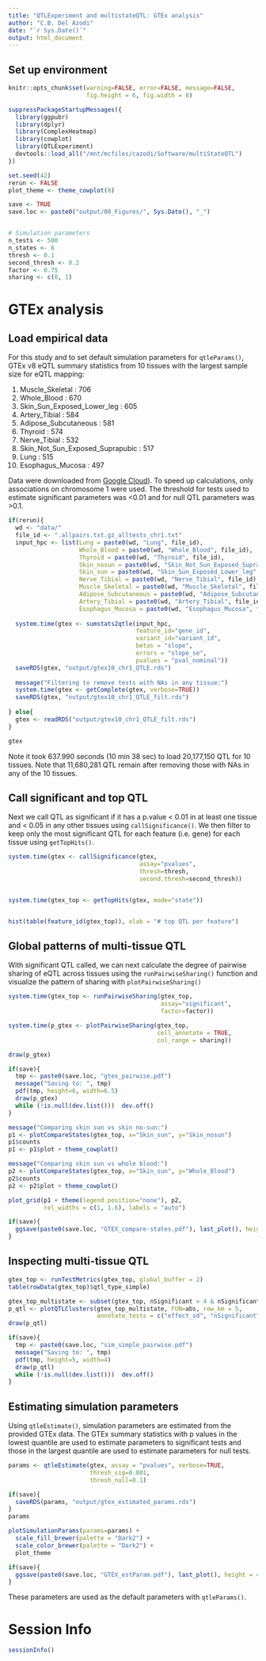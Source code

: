 ```yaml
---
title: "QTLExperiment and multistateQTL: GTEx analysis"
author: "C.B. Del Azodi"
date: "`r Sys.Date()`"
output: html_document
---
```


## Set up environment

```r
knitr::opts_chunk$set(warning=FALSE, error=FALSE, message=FALSE, 
                      fig.height = 6, fig.width = 8)

```

```r
suppressPackageStartupMessages({
  library(ggpubr)
  library(dplyr)
  library(ComplexHeatmap)
  library(cowplot)
  library(QTLExperiment)
  devtools::load_all("/mnt/mcfiles/cazodi/Software/multiStateQTL")
})

set.seed(42)
rerun <- FALSE
plot_theme <- theme_cowplot(8)

save <- TRUE
save.loc <- paste0("output/00_Figures/", Sys.Date(), "_")


# Simulation parameters
n_tests <- 500
n_states <- 6
thresh <- 0.1
second_thresh <- 0.2
factor <- 0.75
sharing <- c(0, 1)
```


# GTEx analysis

## Load empirical data

For this study and to set default simulation parameters for `qtleParams()`, GTEx v8 eQTL summary statistics from 10 tissues with the largest sample size for eQTL mapping:

1. Muscle_Skeletal : 706
2. Whole_Blood : 670 
3. Skin_Sun_Exposed_Lower_leg : 605
4. Artery_Tibial : 584
5. Adipose_Subcutaneous : 581
6. Thyroid : 574
7. Nerve_Tibial : 532
8. Skin_Not_Sun_Exposed_Suprapubic : 517
9. Lung : 515
10. Esophagus_Mucosa : 497

Data were downloaded from [Google Cloud](https://console.cloud.google.com/storage/browser/gtex-resources/GTEx_Analysis_v8_QTLs/GTEx_Analysis_v8_eQTL_all_associations?pageState=(%22StorageObjectListTable%22%3A(%22f%22%3A%22%255B%255D%22))&prefix&forceOnObjectsSortingFiltering=false&cloudshell=true)). To speed up calculations, only associations on chromosome 1 were used. The threshold for tests used to estimate significant parameters was <0.01 and for null QTL parameters was >0.1. 

```r
if(rerun){
  wd <- "data/"
  file_id <- ".allpairs.txt.gz_alltests_chr1.txt"
  input_hpc <- list(Lung = paste0(wd, "Lung", file_id),
                    Whole_Blood = paste0(wd, "Whole_Blood", file_id),
                    Thyroid = paste0(wd, "Thyroid", file_id),
                    Skin_nosun = paste0(wd, "Skin_Not_Sun_Exposed_Suprapubic", file_id),
                    Skin_sun = paste0(wd, "Skin_Sun_Exposed_Lower_leg", file_id),
                    Nerve_Tibial = paste0(wd, "Nerve_Tibial", file_id),
                    Muscle_Skeletal = paste0(wd, "Muscle_Skeletal", file_id),
                    Adipose_Subcutaneous = paste0(wd, "Adipose_Subcutaneous", file_id),
                    Artery_Tibial = paste0(wd, "Artery_Tibial", file_id),
                    Esophagus_Mucosa = paste0(wd, "Esophagus_Mucosa", file_id))
  
  system.time(gtex <- sumstats2qtle(input_hpc, 
                                    feature_id="gene_id",
                                    variant_id="variant_id", 
                                    betas = "slope", 
                                    errors = "slope_se",
                                    pvalues = "pval_nominal"))
  saveRDS(gtex, "output/gtex10_chr1_QTLE.rds")
  
  message("Filtering to remove tests with NAs in any tissue:")
  system.time(gtex <- getComplete(gtex, verbose=TRUE))
  saveRDS(gtex, "output/gtex10_chr1_QTLE_filt.rds")
  
} else{
  gtex <- readRDS("output/gtex10_chr1_QTLE_filt.rds")
}

gtex
```

Note it took 637.990 seconds (10 min 38 sec) to load 20,177,150 QTL for 10 tissues. Note that 11,680,281 QTL remain after removing those with NAs in any of the 10 tissues.

## Call significant and top QTL

Next we call QTL as significant if it has a p.value < 0.01 in at least one tissue and < 0.05 in any other tissues using `callSignificance()`. We then filter to keep only the most significant QTL for each feature (i.e. gene) for each tissue using `getTopHits()`. 

```r
system.time(gtex <- callSignificance(gtex, 
                                     assay="pvalues",
                                     thresh=thresh, 
                                     second.thresh=second_thresh))


system.time(gtex_top <- getTopHits(gtex, mode="state"))


hist(table(feature_id(gtex_top)), xlab = "# top QTL per feature")
```

## Global patterns of multi-tissue QTL

With significant QTL called, we can next calculate the degree of pairwise sharing of eQTL across tissues using the `runPairwiseSharing()` function and visualize the pattern of sharing with `plotPairwiseSharing()`

```r
system.time(gtex_top <- runPairwiseSharing(gtex_top, 
                                           assay="significant", 
                                           factor=factor))

system.time(p_gtex <- plotPairwiseSharing(gtex_top, 
                                          cell_annotate = TRUE, 
                                          col_range = sharing))

draw(p_gtex)

if(save){
  tmp <- paste0(save.loc, "gtex_pairwise.pdf")
  message("Saving to: ", tmp)
  pdf(tmp, height=6, width=6.5)
  draw(p_gtex)
  while (!is.null(dev.list()))  dev.off()
}
```

```r
message("Comparing skin sun vs skin no-sun:")
p1 <- plotCompareStates(gtex_top, x="Skin_sun", y="Skin_nosun")
p1$counts
p1 <- p1$plot + theme_cowplot()

message("Comparing skin sun vs whole blood:")
p2 <- plotCompareStates(gtex_top, x="Skin_sun", y="Whole_Blood")
p2$counts
p2 <- p2$plot + theme_cowplot()

plot_grid(p1 + theme(legend.position="none"), p2, 
          rel_widths = c(1, 1.6), labels = "auto")

if(save){
  ggsave(paste0(save.loc, "GTEX_compare-states.pdf"), last_plot(), height = 4, width = 7)
}
```


## Inspecting multi-tissue QTL

```r
gtex_top <- runTestMetrics(gtex_top, global_buffer = 2)
table(rowData(gtex_top)$qtl_type_simple)

gtex_top_multistate <- subset(gtex_top, nSignificant > 4 & nSignificant <= 8)
p_qtl <- plotQTLClusters(gtex_top_multistate, FUN=abs, row_km = 5, 
                         annotate_tests = c("effect_sd", "nSignificant"))
draw(p_qtl)

if(save){
  tmp <- paste0(save.loc, "sim_simple_pairwise.pdf")
  message("Saving to: ", tmp)
  pdf(tmp, height=5, width=4)
  draw(p_qtl)
  while (!is.null(dev.list()))  dev.off()
}
```

## Estimating simulation parameters

Using `qtleEstimate()`, simulation parameters are estimated from the provided GTEx data. The GTEx summary statistics with p values in the lowest quantile are used to estimate parameters to significant tests and those in the largest quantile are used to estimate parameters for null tests.  

```r
params <- qtleEstimate(gtex, assay = "pvalues", verbose=TRUE,
                       thresh_sig=0.001, 
                       thresh_null=0.1)

if(save){
  saveRDS(params, "output/gtex_estimated_params.rds")
}
params
```

```r
plotSimulationParams(params=params) +
  scale_fill_brewer(palette = "Dark2") + 
  scale_color_brewer(palette = "Dark2") + 
  plot_theme

if(save){
  ggsave(paste0(save.loc, "GTEX_estParam.pdf"), last_plot(), height = 4, width = 6)
}
```

These parameters are used as the default parameters with `qtleParams()`.



# Session Info

```r
sessionInfo()
```
